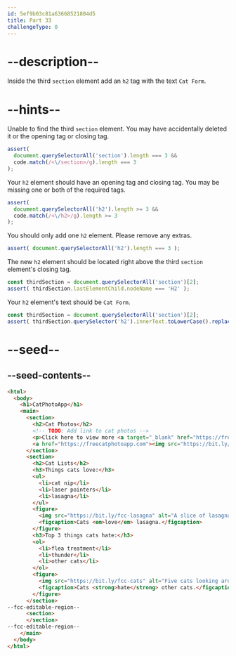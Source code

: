 ```yaml
---
id: 5ef9b03c81a63668521804d5
title: Part 33
challengeType: 0
---
```


# --description--

Inside the third `section` element add an `h2` tag with the text `Cat Form`.

# --hints--

Unable to find the third `section` element. You may have accidentally deleted it or the opening tag or closing tag.

```js
assert(
  document.querySelectorAll('section').length === 3 &&
  code.match(/<\/section>/g).length === 3
);
```

Your `h2` element should have an opening tag and closing tag. You may be missing one or both of the required tags.

```js
assert(
  document.querySelectorAll('h2').length >= 3 &&
  code.match(/<\/h2>/g).length >= 3
);
```

You should only add one `h2` element. Please remove any extras.

```js
assert( document.querySelectorAll('h2').length === 3 );
```

The new `h2` element should be located right above the third `section` element's closing tag.

```js
const thirdSection = document.querySelectorAll('section')[2];
assert( thirdSection.lastElementChild.nodeName === 'H2' );
```

Your `h2` element's text should be `Cat Form`.

```js
const thirdSection = document.querySelectorAll('section')[2];
assert( thirdSection.querySelector('h2').innerText.toLowerCase().replace(/\s+/g, ' ') === 'cat form' );
```

# --seed--

## --seed-contents--

```html
<html>
  <body>
    <h1>CatPhotoApp</h1>
    <main>
      <section>
        <h2>Cat Photos</h2>
        <!-- TODO: Add link to cat photos -->
        <p>Click here to view more <a target="_blank" href="https://freecatphotoapp.com">cat photos</a>.</p>
        <a href="https://freecatphotoapp.com"><img src="https://bit.ly/fcc-relaxing-cat" alt="A cute orange cat lying on its back."></a>
      </section>
      <section>
        <h2>Cat Lists</h2>
        <h3>Things cats love:</h3>
        <ul>
          <li>cat nip</li>
          <li>laser pointers</li>
          <li>lasagna</li>
        </ul>
        <figure>
          <img src="https://bit.ly/fcc-lasagna" alt="A slice of lasagna on a plate.">
          <figcaption>Cats <em>love</em> lasagna.</figcaption>  
        </figure>
        <h3>Top 3 things cats hate:</h3>
        <ol>
          <li>flea treatment</li>
          <li>thunder</li>
          <li>other cats</li>
        </ol>
        <figure>
          <img src="https://bit.ly/fcc-cats" alt="Five cats looking around a field.">
          <figcaption>Cats <strong>hate</strong> other cats.</figcaption>
        </figure>
      </section>
--fcc-editable-region--
      <section>
      </section>
--fcc-editable-region--
    </main>
  </body>
</html>
```

